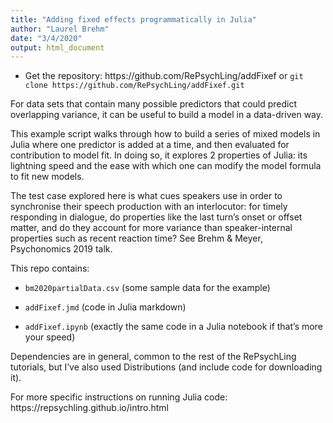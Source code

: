 ---
title: "Adding fixed effects programmatically in Julia"
author: "Laurel Brehm"
date: "3/4/2020"
output: html_document
---

* Get the repository: https://github.com/RePsychLing/addFixef or `git clone https://github.com/RePsychLing/addFixef.git`

For data sets that contain many possible predictors that could predict overlapping variance, it can be useful to build a model in a data-driven way. 

This example script walks through how to build a series of mixed models in Julia where one predictor is added at a time, and then evaluated for contribution to model fit.  In doing so, it explores 2 properties of Julia: its lightning speed and the ease with which one can modify the model formula to fit new models.

The test case explored here is what cues speakers use in order to synchronise their speech production with an interlocutor: for timely responding in dialogue, do properties like the last turn's onset or offset matter, and do they account for more variance than speaker-internal properties such as recent reaction time? See Brehm & Meyer, Psychonomics 2019 talk.

This repo contains:

* `bm2020partialData.csv` (some sample data for the example)

* `addFixef.jmd` (code in Julia markdown)

* `addFixef.ipynb` (exactly the same code in a Julia notebook if that's more your speed)

Dependencies are in general, common to the rest of the RePsychLing tutorials, but I've also used Distributions (and include code for downloading it).

For more specific instructions on running Julia code: https://repsychling.github.io/intro.html